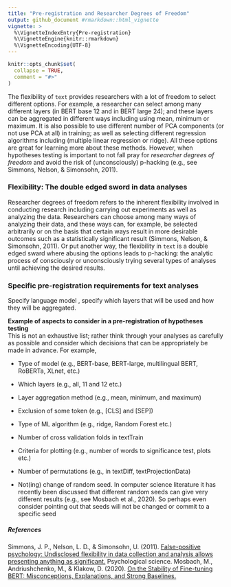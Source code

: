 ```yaml
---
title: "Pre-registration and Researcher Degrees of Freedom"
output: github_document #rmarkdown::html_vignette
vignette: >
  %\VignetteIndexEntry{Pre-registration}
  %\VignetteEngine{knitr::rmarkdown}
  %\VignetteEncoding{UTF-8}
---
```


```r
knitr::opts_chunk$set(
  collapse = TRUE,
  comment = "#>"
)
```


The flexibility of ```text``` provides researchers with a lot of freedom to select different options. For example, a researcher  can select among many different layers (in BERT base 12 and in BERT large 24); and these layers can be aggregated in different ways including using mean, minimum or maximum. It is also possible to use different number of PCA components (or not use PCA at all) in training; as well as selecting different regression algorithms including (multiple linear regression or ridge). All these options are great for learning more about these methods. However, when hypotheses testing is important to not fall pray for *researcher degrees of freedom* and avoid the risk of (unconsciously) p-hacking (e.g., see Simmons, Nelson, & Simonsohn, 2011).  
 
### Flexibility: The double edged sword in data analyses
Researcher degrees of freedom refers to the inherent flexibility involved in conducting research including carrying out experiments as well as analyzing the data. Researchers can choose among many ways of analyzing their data, and these ways can, for example, be selected arbitrarily or on the basis that certain ways result in more desirable outcomes such as a statistically significant result (Simmons, Nelson, & Simonsohn, 2011). Or put another way, the flexibility in ```text``` is a double edged sward where abusing the options leads to p-hacking: the analytic process of consciously or unconsciously trying several types of analyses until achieving the desired results.  

### Specific pre-registration requirements for text analyses
Specify language model , specify which layers that will be used and how they will be aggregated. 

**Example of aspects to consider in a pre-registration of hypotheses testing**  
This is not an exhaustive list; rather think through your analyses as carefully as possible and consider which decisions that can be appropriately be made in advance. For example,  

* Type of model (e.g., BERT-base, BERT-large, multilingual BERT, RoBERTa, XLnet, etc.)  

* Which layers (e.g., all, 11 and 12 etc.)  

* Layer aggregation method (e.g., mean, minimum, and maximum)  

* Exclusion of some token (e.g., [CLS] and [SEP])

* Type of ML algorithm (e.g., ridge, Random Forest etc.)  

* Number of cross validation folds in textTrain 

* Criteria for plotting (e.g., number of words to significance test, plots etc.)

* Number of permutations (e.g., in textDiff, textProjectionData)  

* Not(ing) change of random seed. In computer science literature it has recently been discussed that different random seeds can give very different results (e.g., see Mosbach et al., 2020). So perhaps even consider pointing out that seeds will not be changed or commit to a specific seed 


##### References
Simmons, J. P., Nelson, L. D., & Simonsohn, U. (2011). [False-positive psychology: Undisclosed flexibility in data collection and analysis allows presenting anything as significant.](https://journals.sagepub.com/doi/full/10.1177/0956797611417632) Psychological science.
Mosbach, M., Andriushchenko, M., & Klakow, D. (2020). [On the Stability of Fine-tuning BERT: Misconceptions, Explanations, and Strong Baselines.](https://arxiv.org/pdf/2006.04884.pdf)



